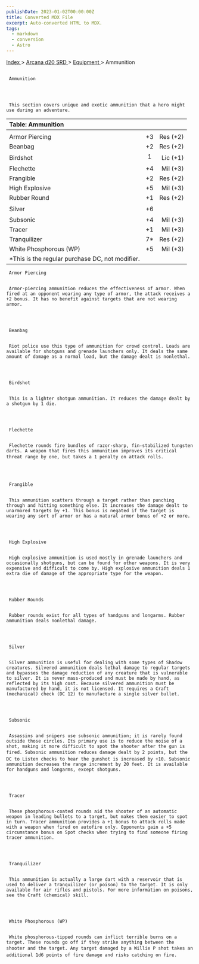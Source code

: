```yaml
---
publishDate: 2023-01-02T00:00:00Z
title: Converted MDX File
excerpt: Auto-converted HTML to MDX.
tags:
  - markdown
  - conversion
  - Astro
---
```


[
Index
](-index) >
[
Arcana d20 SRD
](arcana-d20-srd-index) >
[
Equipment
](arcana-d20-srd-equipment-index) > Ammunition

##

     Ammunition




     This section covers unique and exotic ammunition that a hero might use during an adventure.

| Table: Ammunition                                |     |          |
| :----------------------------------------------- | :-: | -------: |
|                                                  |     |          |
| Armor Piercing                                   | +3  | Res (+2) |
| Beanbag                                          | +2  | Res (+2) |
| Birdshot                                         |  1  | Lic (+1) |
| Flechette                                        | +4  | Mil (+3) |
| Frangible                                        | +2  | Res (+2) |
| High Explosive                                   | +5  | Mil (+3) |
| Rubber Round                                     | +1  | Res (+2) |
| Silver                                           | +6  |          |
| Subsonic                                         | +4  | Mil (+3) |
| Tracer                                           | +1  | Mil (+3) |
| Tranquilizer                                     | 7\* | Res (+2) |
| White Phosphorous (WP)                           | +5  | Mil (+3) |
| \*This is the regular purchase DC, not modifier. |     |          |

     Armor Piercing


     Armor-piercing ammunition reduces the effectiveness of armor. When fired at an opponent wearing any type of armor, the attack receives a +2 bonus. It has no benefit against targets that are not wearing armor.




     Beanbag


     Riot police use this type of ammunition for crowd control. Loads are available for shotguns and grenade launchers only. It deals the same amount of damage as a normal load, but the damage dealt is nonlethal.




     Birdshot


     This is a lighter shotgun ammunition. It reduces the damage dealt by a shotgun by 1 die.




     Flechette


     Flechette rounds fire bundles of razor-sharp, fin-stabilized tungsten darts. A weapon that fires this ammunition improves its critical threat range by one, but takes a 1 penalty on attack rolls.




     Frangible


     This ammunition scatters through a target rather than punching through and hitting something else. It increases the damage dealt to unarmored targets by +1. This bonus is negated if the target is wearing any sort of armor or has a natural armor bonus of +2 or more.




     High Explosive


     High explosive ammunition is used mostly in grenade launchers and occasionally shotguns, but can be found for other weapons. It is very expensive and difficult to come by. High explosive ammunition deals 1 extra die of damage of the appropriate type for the weapon.




     Rubber Rounds


     Rubber rounds exist for all types of handguns and longarms. Rubber ammunition deals nonlethal damage.




     Silver


     Silver ammunition is useful for dealing with some types of Shadow creatures. Silvered ammunition deals lethal damage to regular targets and bypasses the damage reduction of any creature that is vulnerable to silver. It is never mass-produced and must be made by hand, as reflected by its high cost. Because silvered ammunition must be manufactured by hand, it is not licensed. It requires a Craft (mechanical) check (DC 12) to manufacture a single silver bullet.




     Subsonic


     Assassins and snipers use subsonic ammunition; it is rarely found outside those circles. Its primary use is to reduce the noise of a shot, making it more difficult to spot the shooter after the gun is fired. Subsonic ammunition reduces damage dealt by 2 points, but the DC to Listen checks to hear the gunshot is increased by +10. Subsonic ammunition decreases the range increment by 20 feet. It is available for handguns and longarms, except shotguns.




     Tracer


     These phosphorous-coated rounds aid the shooter of an automatic weapon in leading bullets to a target, but makes them easier to spot in turn. Tracer ammunition provides a +1 bonus to attack rolls made with a weapon when fired on autofire only. Opponents gain a +5 circumstance bonus on Spot checks when trying to find someone firing tracer ammunition.




     Tranquilizer


     This ammunition is actually a large dart with a reservoir that is used to deliver a tranquilizer (or poison) to the target. It is only available for air rifles and pistols. For more information on poisons, see the Craft (chemical) skill.




     White Phosphorous (WP)


     White phosphorous-tipped rounds can inflict terrible burns on a target. These rounds go off if they strike anything between the shooter and the target. Any target damaged by a Willie P shot takes an additional 1d6 points of fire damage and risks catching on fire.
